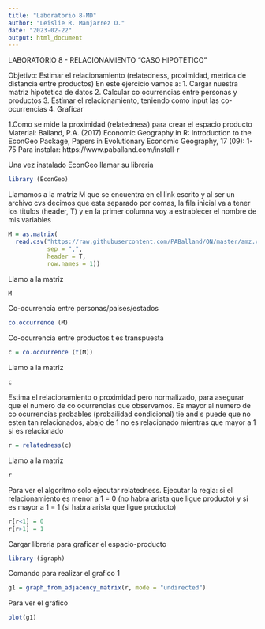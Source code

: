 ```yaml
---
title: "Laboratorio 8-MD"
author: "Leislie R. Manjarrez O."
date: "2023-02-22"
output: html_document
---
```


LABORATORIO 8 - RELACIONAMIENTO "CASO HIPOTETICO" 

Objetivo: Estimar el relacionamiento (relatedness, proximidad, metrica de distancia entre productos)
En este ejercicio vamos a:
1. Cargar nuestra matriz hipotetica de datos
2. Calcular co ocurrencias entre personas y productos 
3. Estimar el relacionamiento, teniendo como input las co-ocurrencias
4. Graficar

1.Como se mide la proximidad (relatedness) para crear el espacio producto
Material: Balland, P.A. (2017) Economic Geography in R: Introduction to the EconGeo Package, Papers in Evolutionary Economic Geography, 17 (09): 1-75 
Para instalar: https://www.paballand.com/install-r

Una vez instalado EconGeo llamar su libreria
```r
library (EconGeo)
```

Llamamos a la matriz M que se encuentra en el link escrito y al ser un archivo cvs decimos que esta separado por comas, la fila inicial va a tener los titulos (header, T) y en la primer columna voy a estrablecer el nombre de mis variables
```r
M = as.matrix(
  read.csv("https://raw.githubusercontent.com/PABalland/ON/master/amz.csv" , 
           sep = ",", 
           header = T, 
           row.names = 1))
```

Llamo a la matriz
```r
M
```

Co-ocurrencia entre personas/paises/estados
```r
co.occurrence (M)
```

Co-ocurrencia entre productos t es transpuesta
```r
c = co.occurrence (t(M))
```

Llamo a la matriz
```r
c
```

Estima el relacionamiento o proximidad pero normalizado, para asegurar que el numero de co ocurrencias que observamos. Es mayor al numero de co ocurrencias probables (probailidad condicional) tie and s puede que no esten tan relacionados, abajo de 1 no es relacionado mientras que mayor a 1 si es relacionado
```r
r = relatedness(c)
```

Llamo a la matriz
```r
r
```

Para ver el algoritmo solo ejecutar relatedness. Ejecutar la regla: si el relacionamiento es menor a 1 = 0 (no habra arista que ligue producto) y si es mayor a 1 = 1 (si habra arista que ligue producto)
```r
r[r<1] = 0
r[r>1] = 1
```

Cargar libreria para graficar el espacio-producto
```r
library (igraph)
```

Comando para realizar el grafico 1
```r
g1 = graph_from_adjacency_matrix(r, mode = "undirected")
```

Para ver el gráfico
```r
plot(g1)
```
